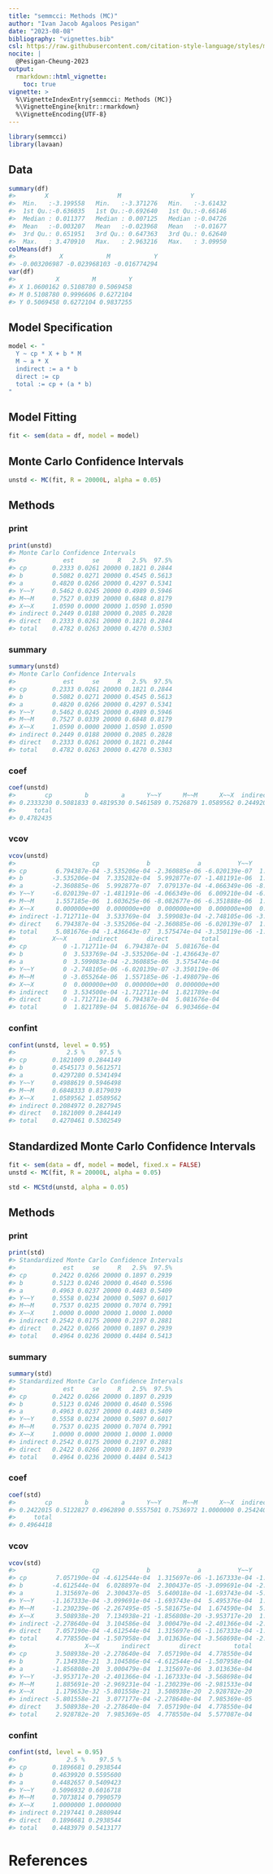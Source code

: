 ```yaml
---
title: "semmcci: Methods (MC)"
author: "Ivan Jacob Agaloos Pesigan"
date: "2023-08-08"
bibliography: "vignettes.bib"
csl: https://raw.githubusercontent.com/citation-style-language/styles/master/apa.csl
nocite: |
  @Pesigan-Cheung-2023
output:
  rmarkdown::html_vignette:
    toc: true
vignette: >
  %\VignetteIndexEntry{semmcci: Methods (MC)}
  %\VignetteEngine{knitr::rmarkdown}
  %\VignetteEncoding{UTF-8}
---
```


<!-- vignettes/methods-mc.Rmd is generated from .setup/vignettes/methods-mc.Rmd.orig. Please edit that file -->






```r
library(semmcci)
library(lavaan)
```

## Data




```r
summary(df)
#>        X                   M                   Y           
#>  Min.   :-3.199558   Min.   :-3.371276   Min.   :-3.61432  
#>  1st Qu.:-0.636035   1st Qu.:-0.692640   1st Qu.:-0.66146  
#>  Median : 0.011377   Median : 0.007125   Median :-0.04726  
#>  Mean   :-0.003207   Mean   :-0.023968   Mean   :-0.01677  
#>  3rd Qu.: 0.651951   3rd Qu.: 0.647363   3rd Qu.: 0.62640  
#>  Max.   : 3.470910   Max.   : 2.963216   Max.   : 3.09950
colMeans(df)
#>            X            M            Y 
#> -0.003206987 -0.023968103 -0.016774294
var(df)
#>           X         M         Y
#> X 1.0600162 0.5108780 0.5069458
#> M 0.5108780 0.9996606 0.6272104
#> Y 0.5069458 0.6272104 0.9837255
```

## Model Specification


```r
model <- "
  Y ~ cp * X + b * M
  M ~ a * X
  indirect := a * b
  direct := cp
  total := cp + (a * b)
"
```

## Model Fitting


```r
fit <- sem(data = df, model = model)
```

## Monte Carlo Confidence Intervals


```r
unstd <- MC(fit, R = 20000L, alpha = 0.05)
```

## Methods

### print


```r
print(unstd)
#> Monte Carlo Confidence Intervals
#>             est     se     R   2.5%  97.5%
#> cp       0.2333 0.0261 20000 0.1821 0.2844
#> b        0.5082 0.0271 20000 0.4545 0.5613
#> a        0.4820 0.0266 20000 0.4297 0.5341
#> Y~~Y     0.5462 0.0245 20000 0.4989 0.5946
#> M~~M     0.7527 0.0339 20000 0.6848 0.8179
#> X~~X     1.0590 0.0000 20000 1.0590 1.0590
#> indirect 0.2449 0.0188 20000 0.2085 0.2828
#> direct   0.2333 0.0261 20000 0.1821 0.2844
#> total    0.4782 0.0263 20000 0.4270 0.5303
```

### summary


```r
summary(unstd)
#> Monte Carlo Confidence Intervals
#>             est     se     R   2.5%  97.5%
#> cp       0.2333 0.0261 20000 0.1821 0.2844
#> b        0.5082 0.0271 20000 0.4545 0.5613
#> a        0.4820 0.0266 20000 0.4297 0.5341
#> Y~~Y     0.5462 0.0245 20000 0.4989 0.5946
#> M~~M     0.7527 0.0339 20000 0.6848 0.8179
#> X~~X     1.0590 0.0000 20000 1.0590 1.0590
#> indirect 0.2449 0.0188 20000 0.2085 0.2828
#> direct   0.2333 0.0261 20000 0.1821 0.2844
#> total    0.4782 0.0263 20000 0.4270 0.5303
```

### coef


```r
coef(unstd)
#>        cp         b         a      Y~~Y      M~~M      X~~X  indirect    direct 
#> 0.2333230 0.5081833 0.4819530 0.5461589 0.7526879 1.0589562 0.2449205 0.2333230 
#>     total 
#> 0.4782435
```

### vcov


```r
vcov(unstd)
#>                     cp             b             a          Y~~Y          M~~M
#> cp        6.794387e-04 -3.535206e-04 -2.360885e-06 -6.020139e-07  1.557185e-06
#> b        -3.535206e-04  7.335282e-04  5.992877e-07 -1.481191e-06  1.603625e-06
#> a        -2.360885e-06  5.992877e-07  7.079137e-04 -4.066349e-06 -8.082677e-06
#> Y~~Y     -6.020139e-07 -1.481191e-06 -4.066349e-06  6.009210e-04 -6.351888e-06
#> M~~M      1.557185e-06  1.603625e-06 -8.082677e-06 -6.351888e-06  1.146172e-03
#> X~~X      0.000000e+00  0.000000e+00  0.000000e+00  0.000000e+00  0.000000e+00
#> indirect -1.712711e-04  3.533769e-04  3.599083e-04 -2.748105e-06 -3.055264e-06
#> direct    6.794387e-04 -3.535206e-04 -2.360885e-06 -6.020139e-07  1.557185e-06
#> total     5.081676e-04 -1.436643e-07  3.575474e-04 -3.350119e-06 -1.498079e-06
#>          X~~X      indirect        direct         total
#> cp          0 -1.712711e-04  6.794387e-04  5.081676e-04
#> b           0  3.533769e-04 -3.535206e-04 -1.436643e-07
#> a           0  3.599083e-04 -2.360885e-06  3.575474e-04
#> Y~~Y        0 -2.748105e-06 -6.020139e-07 -3.350119e-06
#> M~~M        0 -3.055264e-06  1.557185e-06 -1.498079e-06
#> X~~X        0  0.000000e+00  0.000000e+00  0.000000e+00
#> indirect    0  3.534500e-04 -1.712711e-04  1.821789e-04
#> direct      0 -1.712711e-04  6.794387e-04  5.081676e-04
#> total       0  1.821789e-04  5.081676e-04  6.903466e-04
```

### confint


```r
confint(unstd, level = 0.95)
#>              2.5 %    97.5 %
#> cp       0.1821009 0.2844149
#> b        0.4545173 0.5612571
#> a        0.4297280 0.5341494
#> Y~~Y     0.4988619 0.5946498
#> M~~M     0.6848333 0.8179039
#> X~~X     1.0589562 1.0589562
#> indirect 0.2084972 0.2827945
#> direct   0.1821009 0.2844149
#> total    0.4270461 0.5302549
```

## Standardized Monte Carlo Confidence Intervals


```r
fit <- sem(data = df, model = model, fixed.x = FALSE)
unstd <- MC(fit, R = 20000L, alpha = 0.05)
```


```r
std <- MCStd(unstd, alpha = 0.05)
```

## Methods

### print


```r
print(std)
#> Standardized Monte Carlo Confidence Intervals
#>             est     se     R   2.5%  97.5%
#> cp       0.2422 0.0266 20000 0.1897 0.2939
#> b        0.5123 0.0246 20000 0.4640 0.5596
#> a        0.4963 0.0237 20000 0.4483 0.5409
#> Y~~Y     0.5558 0.0234 20000 0.5097 0.6017
#> M~~M     0.7537 0.0235 20000 0.7074 0.7991
#> X~~X     1.0000 0.0000 20000 1.0000 1.0000
#> indirect 0.2542 0.0175 20000 0.2197 0.2881
#> direct   0.2422 0.0266 20000 0.1897 0.2939
#> total    0.4964 0.0236 20000 0.4484 0.5413
```

### summary


```r
summary(std)
#> Standardized Monte Carlo Confidence Intervals
#>             est     se     R   2.5%  97.5%
#> cp       0.2422 0.0266 20000 0.1897 0.2939
#> b        0.5123 0.0246 20000 0.4640 0.5596
#> a        0.4963 0.0237 20000 0.4483 0.5409
#> Y~~Y     0.5558 0.0234 20000 0.5097 0.6017
#> M~~M     0.7537 0.0235 20000 0.7074 0.7991
#> X~~X     1.0000 0.0000 20000 1.0000 1.0000
#> indirect 0.2542 0.0175 20000 0.2197 0.2881
#> direct   0.2422 0.0266 20000 0.1897 0.2939
#> total    0.4964 0.0236 20000 0.4484 0.5413
```

### coef


```r
coef(std)
#>        cp         b         a      Y~~Y      M~~M      X~~X  indirect    direct 
#> 0.2422015 0.5122827 0.4962890 0.5557501 0.7536972 1.0000000 0.2542403 0.2422015 
#>     total 
#> 0.4964418
```

### vcov


```r
vcov(std)
#>                     cp             b             a          Y~~Y          M~~M
#> cp        7.057190e-04 -4.612544e-04  1.315697e-06 -1.167333e-04 -1.230239e-06
#> b        -4.612544e-04  6.028897e-04  2.300437e-05 -3.099691e-04 -2.267495e-05
#> a         1.315697e-06  2.300437e-05  5.640018e-04 -1.693743e-04 -5.581675e-04
#> Y~~Y     -1.167333e-04 -3.099691e-04 -1.693743e-04  5.495376e-04  1.674590e-04
#> M~~M     -1.230239e-06 -2.267495e-05 -5.581675e-04  1.674590e-04  5.530133e-04
#> X~~X      3.508938e-20  7.134938e-21 -1.856808e-20 -3.953717e-20  1.885691e-20
#> indirect -2.278640e-04  3.104586e-04  3.000479e-04 -2.401366e-04 -2.969231e-04
#> direct    7.057190e-04 -4.612544e-04  1.315697e-06 -1.167333e-04 -1.230239e-06
#> total     4.778550e-04 -1.507958e-04  3.013636e-04 -3.568698e-04 -2.981533e-04
#>                   X~~X      indirect        direct         total
#> cp        3.508938e-20 -2.278640e-04  7.057190e-04  4.778550e-04
#> b         7.134938e-21  3.104586e-04 -4.612544e-04 -1.507958e-04
#> a        -1.856808e-20  3.000479e-04  1.315697e-06  3.013636e-04
#> Y~~Y     -3.953717e-20 -2.401366e-04 -1.167333e-04 -3.568698e-04
#> M~~M      1.885691e-20 -2.969231e-04 -1.230239e-06 -2.981533e-04
#> X~~X      1.179653e-32 -5.801558e-21  3.508938e-20  2.928782e-20
#> indirect -5.801558e-21  3.077177e-04 -2.278640e-04  7.985369e-05
#> direct    3.508938e-20 -2.278640e-04  7.057190e-04  4.778550e-04
#> total     2.928782e-20  7.985369e-05  4.778550e-04  5.577087e-04
```

### confint


```r
confint(std, level = 0.95)
#>              2.5 %    97.5 %
#> cp       0.1896681 0.2938544
#> b        0.4639920 0.5595600
#> a        0.4482657 0.5409423
#> Y~~Y     0.5096932 0.6016718
#> M~~M     0.7073814 0.7990579
#> X~~X     1.0000000 1.0000000
#> indirect 0.2197441 0.2880944
#> direct   0.1896681 0.2938544
#> total    0.4483979 0.5413177
```

# References
